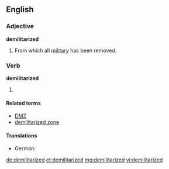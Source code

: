 ==English==

===Adjective===
'''demilitarized'''
# From which all [[military]] has been removed.

===Verb===
'''demilitarized'''

# {{past of|demilitarize}}

====Related terms====
* [[DMZ]]
* [[demilitarized zone]]

====Translations====
* German: {{t-|de|entmilitarisiert}}

[[de:demilitarized]]
[[et:demilitarized]]
[[mg:demilitarized]]
[[vi:demilitarized]]